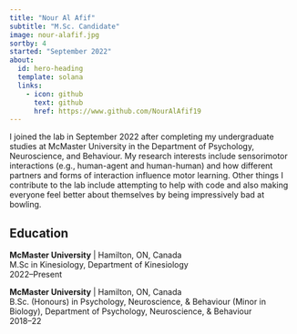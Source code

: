 ```yaml
---
title: "Nour Al Afif"
subtitle: "M.Sc. Candidate"
image: nour-alafif.jpg
sortby: 4
started: "September 2022"
about:
  id: hero-heading
  template: solana
  links:
    - icon: github
      text: github
      href: https://www.github.com/NourAlAfif19
---
```


:::{#hero-heading}

I joined the lab in September 2022 after completing my undergraduate studies at McMaster University in the Department of Psychology, Neuroscience, and Behaviour. My research interests include sensorimotor interactions (e.g., human-agent and human-human) and how different partners and forms of interaction influence motor learning. Other things I contribute to the lab include attempting to help with code and also making everyone feel better about themselves by being impressively bad at bowling.

## Education

**McMaster University** | Hamilton, ON, Canada  
M.Sc in Kinesiology, Department of Kinesiology  
2022--Present

**McMaster University** | Hamilton, ON, Canada  
B.Sc. (Honours) in Psychology, Neuroscience, & Behaviour (Minor in Biology), Department of Psychology, Neuroscience, & Behaviour  
2018--22

:::
